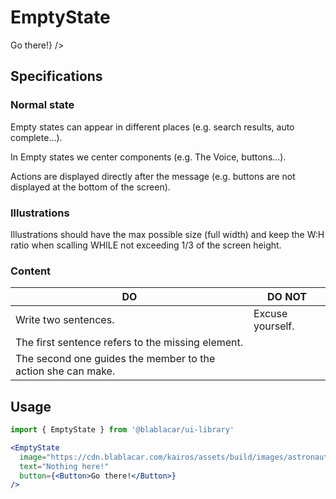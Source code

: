 

<Meta title="Screens|EmptyState" />

# EmptyState

<Preview>
  <Story name="WithButton">
    <EmptyState
      image="https://cdn.blablacar.com/kairos/assets/build/images/astronaut-79c2cfcb1a66f7c9afc1bbc50f0037fd.svg"
      text="Nothing here!"
      button={<Button>Go there!</Button>}
    />
  </Story>
</Preview>

## Specifications

### Normal state

Empty states can appear in different places (e.g. search results, auto complete…).

In Empty states we center components (e.g. The Voice, buttons…).

Actions are displayed directly after the message (e.g. buttons are not displayed at the bottom of the screen).

### Illustrations

Illustrations should have the max possible size (full width) and keep the W:H ratio when scalling WHILE not exceeding 1/3 of the screen height.

### Content

| DO                                                           | DO NOT           |
| ------------------------------------------------------------ | ---------------- |
| Write two sentences.                                         | Excuse yourself. |
| The first sentence refers to the missing element.            |                  |
| The second one guides the member to the action she can make. |                  |

## Usage

```jsx
import { EmptyState } from '@blablacar/ui-library'

<EmptyState
  image="https://cdn.blablacar.com/kairos/assets/build/images/astronaut-79c2cfcb1a66f7c9afc1bbc50f0037fd.svg"
  text="Nothing here!"
  button={<Button>Go there!</Button>}
/>
```

<Props of={EmptyState} />

